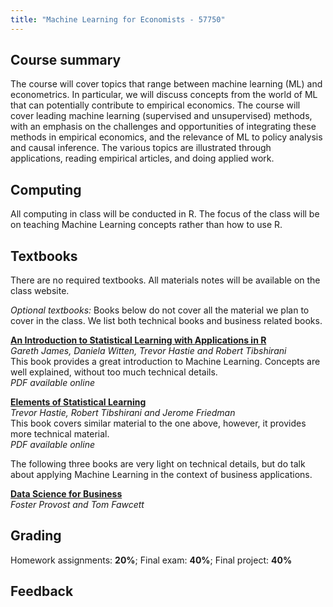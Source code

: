 ```yaml
---
title: "Machine Learning for Economists - 57750"
---
```


## Course summary

The course will cover topics that range between machine learning (ML) and econometrics. In particular, we will discuss concepts from the world of ML that can potentially contribute to empirical economics. The course will cover leading machine learning (supervised and unsupervised) methods, with an emphasis on the challenges and opportunities of integrating these methods in empirical economics, and the relevance of ML to policy analysis and causal inference. The various topics are illustrated through applications, reading empirical articles, and doing applied work.


## Computing

All computing in class will be conducted in R.
The focus of the class will be on teaching Machine Learning concepts rather than how to use R.


## Textbooks

There are no required textbooks. All materials notes will be available on the class website. 

_Optional textbooks:_ Books below do not cover all the material we plan to cover in the class.
We list both technical books and business related books.

[**An Introduction to Statistical Learning with Applications in R**](http://www-bcf.usc.edu/~gareth/ISL) <br>
*Gareth James, Daniela Witten, Trevor Hastie and Robert Tibshirani* <br>
This book provides a great introduction to Machine Learning.
Concepts are well explained, without too much technical details. <br/>
_PDF available online_

[**Elements of Statistical Learning**](http://statweb.stanford.edu/~tibs/ElemStatLearn) <br>
*Trevor Hastie, Robert Tibshirani and Jerome Friedman* <br/>
This book covers similar material to the one above, however, it provides more technical material. <br>
_PDF available online_

The following three books are very light on technical details,
but do talk about applying Machine Learning in the context of business applications.

[**Data Science for Business**](http://data-science-for-biz.com) <br>
*Foster Provost and Tom Fawcett* <br>


## Grading

Homework assignments: **20%**; Final exam: **40%**; Final project: **40%**


## Feedback

